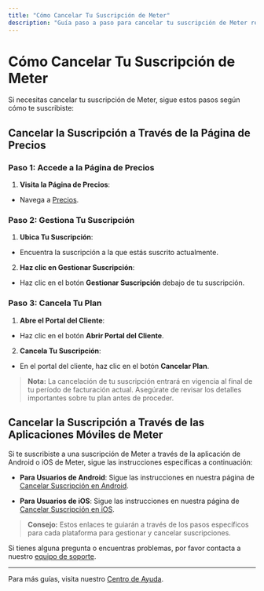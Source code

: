 ---
title: "Cómo Cancelar Tu Suscripción de Meter"
description: "Guía paso a paso para cancelar tu suscripción de Meter realizada a través de nuestra página de precios o las aplicaciones móviles de Meter."
---

# Cómo Cancelar Tu Suscripción de Meter

Si necesitas cancelar tu suscripción de Meter, sigue estos pasos según cómo te suscribiste:

## Cancelar la Suscripción a Través de la Página de Precios

### Paso 1: Accede a la Página de Precios

1. **Visita la Página de Precios**:
- Navega a [Precios](https://www.meterapp.co/en/pricing).

### Paso 2: Gestiona Tu Suscripción

1. **Ubica Tu Suscripción**:
- Encuentra la suscripción a la que estás suscrito actualmente.

2. **Haz clic en Gestionar Suscripción**:
- Haz clic en el botón **Gestionar Suscripción** debajo de tu suscripción.

### Paso 3: Cancela Tu Plan

1. **Abre el Portal del Cliente**:
- Haz clic en el botón **Abrir Portal del Cliente**.

2. **Cancela Tu Suscripción**:
- En el portal del cliente, haz clic en el botón **Cancelar Plan**.

> **Nota:** La cancelación de tu suscripción entrará en vigencia al final de tu período de facturación actual. Asegúrate de revisar los detalles importantes sobre tu plan antes de proceder.

## Cancelar la Suscripción a Través de las Aplicaciones Móviles de Meter

Si te suscribiste a una suscripción de Meter a través de la aplicación de Android o iOS de Meter, sigue las instrucciones específicas a continuación:

- **Para Usuarios de Android**: Sigue las instrucciones en nuestra página de [Cancelar Suscripción en Android](https://help.meterapp.co/help/faq/cancel_subscription_android).

- **Para Usuarios de iOS**: Sigue las instrucciones en nuestra página de [Cancelar Suscripción en iOS](https://help.meterapp.co/help/faq/cancel_subscription_ios).

> **Consejo:** Estos enlaces te guiarán a través de los pasos específicos para cada plataforma para gestionar y cancelar suscripciones.

Si tienes alguna pregunta o encuentras problemas, por favor contacta a nuestro [equipo de soporte](mailto:support@meterapp.co).

---

Para más guías, visita nuestro [Centro de Ayuda](https://help.meterapp.co/).
